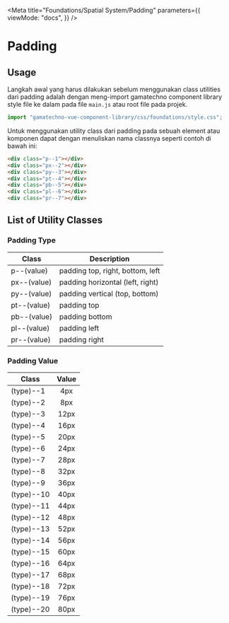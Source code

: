 
<Meta
  title="Foundations/Spatial System/Padding"
  parameters={{
    viewMode: "docs",
  }}
/>

<style>{`
  .sample-box {
    width: 120px;
    height: 120px;
    background-color: #FFD5D2;
  }
`}</style>

# Padding

## Usage

Langkah awal yang harus dilakukan sebelum menggunakan class utilities dari padding adalah dengan meng-import gamatechno component library style file ke dalam pada file `main.js` atau root file pada projek.

```js
import "gamatechno-vue-component-library/css/foundations/style.css";
```

Untuk menggunakan utility class dari padding pada sebuah element atau komponen dapat dengan menuliskan nama classnya seperti contoh di bawah ini:

```html
<div class="p--1"></div>
<div class="px--2"></div>
<div class="py--3"></div>
<div class="pt--4"></div>
<div class="pb--5"></div>
<div class="pl--6"></div>
<div class="pr--7"></div>
```

## List of Utility Classes

### Padding Type

| Class       | Description                      |
| ----------- | -------------------------------- |
| p--(value)  | padding top, right, bottom, left |
| px--(value) | padding horizontal (left, right) |
| py--(value) | padding vertical (top, bottom)   |
| pt--(value) | padding top                      |
| pb--(value) | padding bottom                   |
| pl--(value) | padding left                     |
| pr--(value) | padding right                    |

### Padding Value

| Class      | Value |
| ---------- | :---: |
| (type)--1  |  4px  |
| (type)--2  |  8px  |
| (type)--3  | 12px  |
| (type)--4  | 16px  |
| (type)--5  | 20px  |
| (type)--6  | 24px  |
| (type)--7  | 28px  |
| (type)--8  | 32px  |
| (type)--9  | 36px  |
| (type)--10 | 40px  |
| (type)--11 | 44px  |
| (type)--12 | 48px  |
| (type)--13 | 52px  |
| (type)--14 | 56px  |
| (type)--15 | 60px  |
| (type)--16 | 64px  |
| (type)--17 | 68px  |
| (type)--18 | 72px  |
| (type)--19 | 76px  |
| (type)--20 | 80px  |
